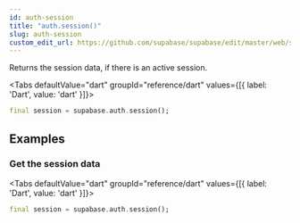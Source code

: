 ```yaml
---
id: auth-session
title: "auth.session()"
slug: auth-session
custom_edit_url: https://github.com/supabase/supabase/edit/master/web/spec/dart.yml
---
```



Returns the session data, if there is an active session.


<Tabs
  defaultValue="dart"
  groupId="reference/dart"
  values={[{ label: 'Dart', value: 'dart' }]}>

<TabItem value="dart">

```dart
final session = supabase.auth.session();
```


</TabItem>

</Tabs>

















## Examples

### Get the session data



<Tabs
  defaultValue="dart"
  groupId="reference/dart"
  values={[{ label: 'Dart', value: 'dart' }]}>

<TabItem value="dart">

```dart
final session = supabase.auth.session();
```


</TabItem>

</Tabs>